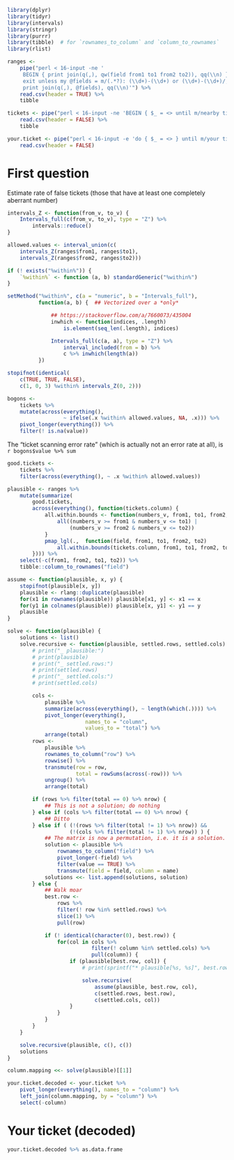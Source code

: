 ```r
library(dplyr)
library(tidyr)
library(intervals)
library(stringr)
library(purrr)
library(tibble)  # for `rownames_to_column` and `column_to_rownames`
library(rlist)
```

```r
ranges <-
    pipe("perl < 16-input -ne '
     BEGIN { print join(q(,), qw(field from1 to1 from2 to2)), qq(\\n) };
     exit unless my @fields = m/(.*?): (\\d+)-(\\d+) or (\\d+)-(\\d+)/;
     print join(q(,), @fields), qq(\\n)'") %>%
    read.csv(header = TRUE) %>%
    tibble

tickets <- pipe("perl < 16-input -ne 'BEGIN { $_ = <> until m/nearby tickets/; } print'") %>%
    read.csv(header = FALSE) %>%
    tibble

your.ticket <- pipe("perl < 16-input -e 'do { $_ = <> } until m/your ticket:/; print(scalar <>)'") %>%
    read.csv(header = FALSE)

```

# First question

Estimate rate of false tickets (those that have at
least one completely aberrant number)

```r
intervals_Z <- function(from_v, to_v) {
    Intervals_full(c(from_v, to_v), type = "Z") %>%
        intervals::reduce()
}

allowed.values <- interval_union(c(
    intervals_Z(ranges$from1, ranges$to1),
    intervals_Z(ranges$from2, ranges$to2)))

if (! exists("%within%")) {
    `%within%` <- function (a, b) standardGeneric("%within%")
}

setMethod("%within%", c(a = "numeric", b = "Intervals_full"),
          function(a, b) {  ## Vectorized over a *only*

              ## https://stackoverflow.com/a/7660073/435004
              inwhich <- function(indices, .length)
                  is.element(seq_len(.length), indices)

              Intervals_full(c(a, a), type = "Z") %>%
                  interval_included(from = b) %>%
                  c %>% inwhich(length(a))
          })

stopifnot(identical(
    c(TRUE, TRUE, FALSE),
    c(1, 0, 3) %within% intervals_Z(0, 2)))

bogons <-
    tickets %>%
    mutate(across(everything(),
                  ~ ifelse(.x %within% allowed.values, NA, .x))) %>%
    pivot_longer(everything()) %>%
    filter(! is.na(value))
```

The “ticket scanning error rate” (which is actually not an error rate
at all), is `r bogons$value %>% sum`

```r

good.tickets <-
    tickets %>%
    filter(across(everything(), ~ .x %within% allowed.values))

plausible <- ranges %>%
    mutate(summarize(
        good.tickets,
        across(everything(), function(tickets.column) {
            all.within.bounds <- function(numbers_v, from1, to1, from2, to2) {
                all((numbers_v >= from1 & numbers_v <= to1) |
                    (numbers_v >= from2 & numbers_v <= to2))
            }
            pmap_lgl(.,  function(field, from1, to1, from2, to2)
                all.within.bounds(tickets.column, from1, to1, from2, to2))
        }))) %>%
    select(-c(from1, from2, to1, to2)) %>%
    tibble::column_to_rownames("field")

assume <- function(plausible, x, y) {
    stopifnot(plausible[x, y])
    plausible <- rlang::duplicate(plausible)
    for(x1 in rownames(plausible)) plausible[x1, y] <- x1 == x
    for(y1 in colnames(plausible)) plausible[x, y1] <- y1 == y
    plausible
}

solve <- function(plausible) {
    solutions <- list()
    solve.recursive <- function(plausible, settled.rows, settled.cols) {
        # print("_ plausible:")
        # print(plausible)
        # print("_ settled.rows:")
        # print(settled.rows)
        # print("_ settled.cols:")
        # print(settled.cols)

        cols <-
            plausible %>%
            summarize(across(everything(), ~ length(which(.)))) %>%
            pivot_longer(everything(),
                         names_to = "column",
                         values_to = "total") %>%
            arrange(total)
        rows <-
            plausible %>%
            rownames_to_column("row") %>%
            rowwise() %>%
            transmute(row = row,
                      total = rowSums(across(-row))) %>%
            ungroup() %>%
            arrange(total)

        if (rows %>% filter(total == 0) %>% nrow) {
            ## This is not a solution; do nothing
        } else if (cols %>% filter(total == 0) %>% nrow) {
            ## Ditto
        } else if ( (!(rows %>% filter(total != 1) %>% nrow)) &&
                    (!(cols %>% filter(total != 1) %>% nrow)) ) {
            ## The matrix is now a permutation, i.e. it is a solution.
            solution <- plausible %>%
                rownames_to_column("field") %>%
                pivot_longer(-field) %>%
                filter(value == TRUE) %>%
                transmute(field = field, column = name)
            solutions <<- list.append(solutions, solution)
        } else {
            ## Walk moar
            best.row <-
                rows %>%
                filter(! row %in% settled.rows) %>%
                slice(1) %>%
                pull(row)

            if (! identical(character(0), best.row)) {
                for(col in cols %>%
                           filter(! column %in% settled.cols) %>%
                           pull(column)) {
                    if (plausible[best.row, col]) {
                        # print(sprintf("* plausible[%s, %s]", best.row, col))

                        solve.recursive(
                            assume(plausible, best.row, col),
                            c(settled.rows, best.row),
                            c(settled.cols, col))
                    }
                }
            }
        }
    }

    solve.recursive(plausible, c(), c())
    solutions
}

column.mapping <<- solve(plausible)[[1]]

your.ticket.decoded <- your.ticket %>%
    pivot_longer(everything(), names_to = "column") %>%
    left_join(column.mapping, by = "column") %>%
    select(-column)
```

# Your ticket (decoded)

```r
your.ticket.decoded %>% as.data.frame
```
